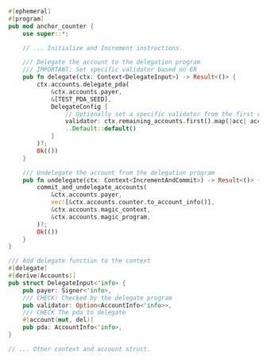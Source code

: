 ```rust expandable
#[ephemeral]
#[program]
pub mod anchor_counter {
    use super::*;

    // ... Initialize and Increment instructions.

    /// Delegate the account to the delegation program
    /// IMPORTANT: Set specific validator based on ER
    pub fn delegate(ctx: Context<DelegateInput>) -> Result<()> {
        ctx.accounts.delegate_pda(
            &ctx.accounts.payer,
            &[TEST_PDA_SEED],
            DelegateConfig {
                // Optionally set a specific validator from the first remaining account
                validator: ctx.remaining_accounts.first().map(|acc| acc.key()),
                ..Default::default()
            }
        )?;
        Ok(())
    }

    /// Undelegate the account from the delegation program
    pub fn undelegate(ctx: Context<IncrementAndCommit>) -> Result<()> {
        commit_and_undelegate_accounts(
            &ctx.accounts.payer,
            vec![&ctx.accounts.counter.to_account_info()],
            &ctx.accounts.magic_context,
            &ctx.accounts.magic_program,
        )?;
        Ok(())
    }
}

/// Add delegate function to the context
#[delegate]
#[derive(Accounts)]
pub struct DelegateInput<'info> {
    pub payer: Signer<'info>,
    /// CHECK: Checked by the delegate program
    pub validator: Option<AccountInfo<'info>>,
    /// CHECK The pda to delegate
    #[account(mut, del)]
    pub pda: AccountInfo<'info>,
}

// ... Other context and account struct.
```
